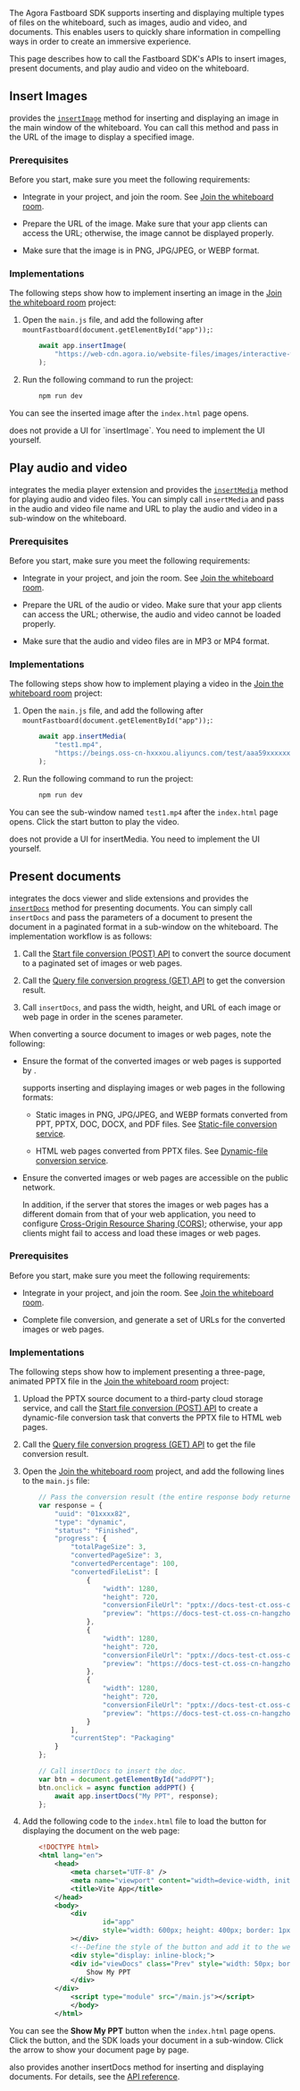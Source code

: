 <PlatformWrapper platform="web">

The Agora Fastboard SDK supports inserting and displaying multiple types of files on the whiteboard, such as images, audio and video, and documents. This enables users to quickly share information in compelling ways in order to create an immersive experience.

This page describes how to call the Fastboard SDK's APIs to insert images, present documents, and play audio and video on the whiteboard.

## Insert Images

<Vg k="FAST" /> provides the [`insertImage`](/interactive-whiteboard/reference/uikit-sdk#insertimage) method for inserting and displaying an image in the main window of the whiteboard. You can call this method and pass in the URL of the image to display a specified image.

### Prerequisites

Before you start, make sure you meet the following requirements:

- Integrate <Vg k="FAST" /> in your project, and join the room. See [Join the whiteboard room](../get-started/get-started-uikit#join-the-whiteboard-room).

- Prepare the URL of the image. Make sure that your app clients can access the URL; otherwise, the image cannot be displayed properly.

- Make sure that the image is in PNG, JPG/JPEG, or WEBP format.

### Implementations

The following steps show how to implement inserting an image in the [Join the whiteboard room](../get-started/get-started-uikit#join-the-whiteboard-room) project:

1. Open the `main.js` file, and add the following after `mountFastboard(document.getElementById("app"));`:
    ``` javascript
        await app.insertImage(
            "https://web-cdn.agora.io/website-files/images/interactive-whiteboard-text-tab-1.png"
        );
    ```
2. Run the following command to run the project:
    ``` sh
        npm run dev
    ```
You can see the inserted image after the `index.html` page opens.

<div class = "alert info"><Vg k="FAST" /> does not provide a UI for `insertImage`. You need to implement the UI yourself.</div>

## Play audio and video

<Vg k="FAST" /> integrates the media player extension and provides the [`insertMedia`](/interactive-whiteboard/reference/uikit-sdk#insertmedia) method for playing audio and video files. You can simply call `insertMedia` and pass in the audio and video file name and URL to play the audio and video in a sub-window on the whiteboard.

### Prerequisites

Before you start, make sure you meet the following requirements:

- Integrate <Vg k="FAST" /> in your project, and join the room. See [Join the whiteboard room](../get-started/get-started-uikit#join-the-whiteboard-room).

- Prepare the URL of the audio or video. Make sure that your app clients can access the URL; otherwise, the audio and video cannot be loaded properly.

- Make sure that the audio and video files are in MP3 or MP4 format.

### Implementations

The following steps show how to implement playing a video in the [Join the whiteboard room](../get-started/get-started-uikit#join-the-whiteboard-room) project:

1. Open the `main.js` file, and add the following after `mountFastboard(document.getElementById("app"));`:
    ``` javascript
        await app.insertMedia(
            "test1.mp4",
            "https://beings.oss-cn-hxxxou.aliyuncs.com/test/aaa59xxxxxxxc695def4/1606277539701637%E7%9A%84%E5%89%AF%E6%9C%AC.mp4"
        );
    ```

2. Run the following command to run the project:

    ``` javascript
        npm run dev
    ```

You can see the sub-window named `test1.mp4` after the `index.html` page opens. Click the start button to play the video.

<div class = "alert info"><Vg k="FAST" /> does not provide a UI for insertMedia. You need to implement the UI yourself.</div>

## Present documents

<Vg k="FAST" /> integrates the docs viewer and slide extensions and provides the [`insertDocs`](/interactive-whiteboard/reference/uikit-sdk#insertdocs-12) method for presenting documents. You can simply call `insertDocs` and pass the parameters of a document to present the document in a paginated format in a sub-window on the whiteboard. The implementation workflow is as follows:

1. Call the [Start file conversion (POST) API](../reference/whiteboard-api/file-conversion#start-file-conversion) to convert the source document to a paginated set of images or web pages.

2. Call the [Query file conversion progress (GET) API](../develop/generate-token-rest#query-the-progress-of-a-file-conversion-task) to get the conversion result.

3. Call `insertDocs`, and pass the width, height, and URL of each image or web page in order in the scenes parameter.

When converting a source document to images or web pages, note the following:

- Ensure the format of the converted images or web pages is supported by <Vg k="FAST" />.

    <Vg k="FAST" /> supports inserting and displaying images or web pages in the following formats:

    - Static images in PNG, JPG/JPEG, and WEBP formats converted from PPT, PPTX, DOC, DOCX, and PDF files. See [Static-file conversion service](../reference/whiteboard-api/file-conversion#static-file-conversion).

    - HTML web pages converted from PPTX files. See [Dynamic-file conversion service](../reference/whiteboard-api/file-conversion#dynamic-file-conversion).

- Ensure the converted images or web pages are accessible on the public network.

    In addition, if the server that stores the images or web pages has a different domain from that of your web application, you need to configure [Cross-Origin Resource Sharing (CORS)](https://developer.mozilla.org/en-US/docs/Web/HTTP/CORS); otherwise, your app clients might fail to access and load these images or web pages.

### Prerequisites

Before you start, make sure you meet the following requirements:

- Integrate <Vg k="FAST" /> in your project, and join the room. See [Join the whiteboard room](../get-started/get-started-uikit#join-the-whiteboard-room).

- Complete file conversion, and generate a set of URLs for the converted images or web pages.

### Implementations

The following steps show how to implement presenting a three-page, animated PPTX file in the [Join the whiteboard room](../get-started/get-started-uikit#join-the-whiteboard-room) project:

1. Upload the PPTX source document to a third-party cloud storage service, and call the [Start file conversion (POST) API](../reference/whiteboard-api/file-conversion#start-file-conversion) to create a dynamic-file conversion task that converts the PPTX file to HTML web pages.

2. Call the [Query file conversion progress (GET) API](../develop/generate-token-rest#query-the-progress-of-a-file-conversion-task) to get the file conversion result.

3. Open the [Join the whiteboard room](../get-started/get-started-uikit#join-the-whiteboard-room) project, and add the following lines to the `main.js` file:
    ``` javascript
        // Pass the conversion result (the entire response body returned by the Query file conversion progress (GET) API) in the response parameter.
        var response = {
            "uuid": "01xxxx82",
            "type": "dynamic",
            "status": "Finished",
            "progress": {
                "totalPageSize": 3,
                "convertedPageSize": 3,
                "convertedPercentage": 100,
                "convertedFileList": [
                    {
                        "width": 1280,
                        "height": 720,
                        "conversionFileUrl": "pptx://docs-test-ct.oss-cn-hangzhou.aliyuncs.com/dynamicConvert/01612xxx882/1.slide",
                        "preview": "https://docs-test-ct.oss-cn-hangzhou.aliyuncs.com/dynamicConvert/01612xxx882/preview/1.png"
                    },
                    {
                        "width": 1280,
                        "height": 720,
                        "conversionFileUrl": "pptx://docs-test-ct.oss-cn-hangzhou.aliyuncs.com/dynamicConvert/01612xxx882/2.slide",
                        "preview": "https://docs-test-ct.oss-cn-hangzhou.aliyuncs.com/dynamicConvert/01612xxx882/preview/2.png"
                    },
                    {
                        "width": 1280,
                        "height": 720,
                        "conversionFileUrl": "pptx://docs-test-ct.oss-cn-hangzhou.aliyuncs.com/dynamicConvert/01612xxx882/3.slide",
                        "preview": "https://docs-test-ct.oss-cn-hangzhou.aliyuncs.com/dynamicConvert/01612xxx882/preview/3.png"
                    }
                ],
                "currentStep": "Packaging"
            }
        };

        // Call insertDocs to insert the doc.
        var btn = document.getElementById("addPPT");
        btn.onclick = async function addPPT() {
            await app.insertDocs("My PPT", response);
        };
    ```

4. Add the following code to the `index.html` file to load the button for displaying the document on the web page:
    ``` xml
        <!DOCTYPE html>
        <html lang="en">
            <head>
                <meta charset="UTF-8" />
                <meta name="viewport" content="width=device-width, initial-scale=1.0" />
                <title>Vite App</title>
            </head>
            <body>
                <div
                        id="app"
                        style="width: 600px; height: 400px; border: 1px solid;"
                ></div>
                <!--Define the style of the button and add it to the web page-->
                <div style="display: inline-block;">
                <div id="viewDocs" class="Prev" style="width: 50px; border: 1px solid; position: fixed; bottom: 430px; right：20px;">
                    Show My PPT
                </div>
            </div>
                <script type="module" src="/main.js"></script>
                </body>
            </html>
    ```
You can see the **Show My PPT** button when the `index.html` page opens. Click the button, and the SDK loads your document in a sub-window. Click the arrow to show your document page by page.

<div class = "alert info"><Vg k="FAST" /> also provides another insertDocs method for inserting and displaying documents. For details, see the <a href = "https://docs-preprod.agora.io/en/whiteboard/fastboard_api_web?platform=Web#insertdocs-22">API reference</a>.</div>


</PlatformWrapper>